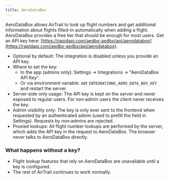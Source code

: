 ```yaml
---
title: AeroDataBox
---
```


AeroDataBox allows AirTrail to look up flight numbers and get additional information about flights filled-in automatically when adding a flight.
AeroDataBox provides a free tier that should be enough for most users.
Get an API key here: [https://rapidapi.com/aedbx-aedbx/api/aerodatabox](https://rapidapi.com/aedbx-aedbx/api/aerodatabox).

- Optional by default: The integration is disabled unless you provide an API key.
- Where to set the key:
  - In the app (admins only): Settings → Integrations → "AeroDataBox API Key".
  - Or via environment variable: set `INTEGRATIONS_AERO_DATA_BOX_KEY` and restart the server.
- Server‑side only usage: The API key is kept on the server and never exposed to regular users. For non‑admin users the client never receives the key.
- Admin visibility only: The key is only ever sent to the frontend when requested by an authenticated admin (used to prefill the field in Settings). Requests by non‑admins are rejected.
- Proxied lookups: All flight number lookups are performed by the server, which adds the API key in the request to AeroDataBox. The browser never talks to AeroDataBox directly.

### What happens without a key?
- Flight lookup features that rely on AeroDataBox are unavailable until a key is configured.
- The rest of AirTrail continues to work normally.